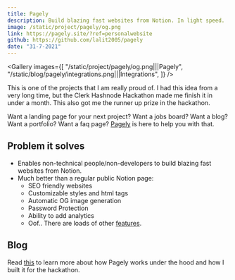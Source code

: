 ```yaml
---
title: Pagely
description: Build blazing fast websites from Notion. In light speed.
image: /static/project/pagely/og.png
link: https://pagely.site/?ref=personalwebsite
github: https://github.com/lalit2005/pagely
date: "31-7-2021"
---
```



<Gallery
  images={[
    "/static/project/pagely/og.png|||Pagely",
    "/static/blog/pagely/integrations.png|||Integrations",
  ]}
/>

This is one of the projects that I am really proud of. I had this idea from a very long time, but
the Clerk Hashnode Hackathon made me finish it in under a month. This also got me the runner up prize in the
hackathon.

Want a landing page for your next project? Want a jobs board? Want a blog? Want a portfolio? Want a faq page?
[Pagely](https://pagely.site/?rel=personalwebsite) is here to help you with that.

## Problem it solves

- Enables non-technical people/non-developers to build blazing fast websites from Notion.
- Much better than a regular public Notion page:
  - SEO friendly websites
  - Customizable styles and html tags
  - Automatic OG image generation
  - Password Protection
  - Ability to add analytics
  - Oof.. There are loads of other [features](https://lalit.vercel.app/posts/pagely#features-).

## Blog

Read [this](/posts/pagely) to learn more about how Pagely works under the hood and how I built it for the hackathon.
